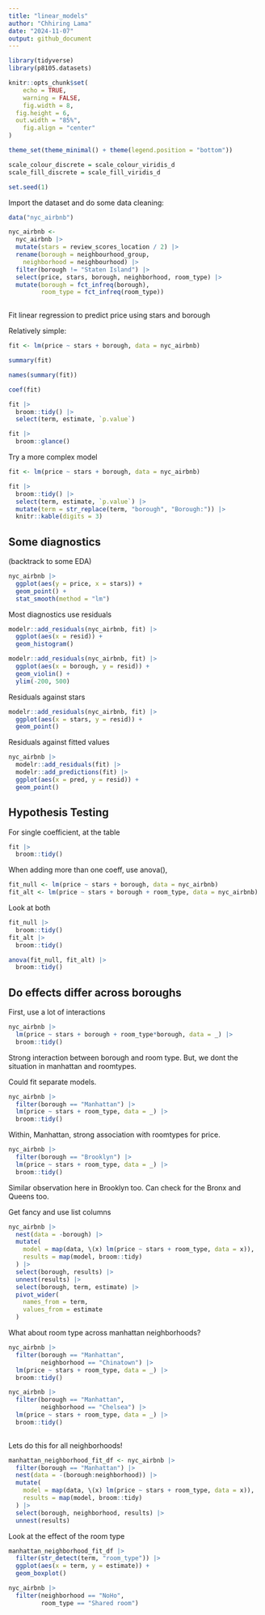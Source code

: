 ```yaml
---
title: "linear_models"
author: "Chhiring Lama"
date: "2024-11-07"
output: github_document
---
```


```r
library(tidyverse)
library(p8105.datasets)

knitr::opts_chunk$set(
	echo = TRUE,
	warning = FALSE,
	fig.width = 8, 
  fig.height = 6,
  out.width = "85%", 
	fig.align = "center"
)

theme_set(theme_minimal() + theme(legend.position = "bottom"))

scale_colour_discrete = scale_colour_viridis_d
scale_fill_discrete = scale_fill_viridis_d

set.seed(1)
```

Import the dataset and do some data cleaning:
```r
data("nyc_airbnb")

nyc_airbnb <-  
  nyc_airbnb |> 
  mutate(stars = review_scores_location / 2) |> 
  rename(borough = neighbourhood_group,
    neighborhood = neighbourhood) |> 
  filter(borough != "Staten Island") |> 
  select(price, stars, borough, neighborhood, room_type) |> 
  mutate(borough = fct_infreq(borough), 
         room_type = fct_infreq(room_type))
    
```

Fit linear regression to predict price using stars and borough

Relatively simple:
```r
fit <- lm(price ~ stars + borough, data = nyc_airbnb)

summary(fit)

names(summary(fit))

coef(fit)

fit |> 
  broom::tidy() |> 
  select(term, estimate, `p.value`)

fit |> 
  broom::glance()
```

Try a more complex model
```r
fit <- lm(price ~ stars + borough, data = nyc_airbnb)

fit |> 
  broom::tidy() |> 
  select(term, estimate, `p.value`) |> 
  mutate(term = str_replace(term, "borough", "Borough:")) |> 
  knitr::kable(digits = 3)
```

## Some diagnostics

(backtrack to some EDA)

```r
nyc_airbnb |> 
  ggplot(aes(y = price, x = stars)) +
  geom_point() +
  stat_smooth(method = "lm")
```


Most diagnostics use residuals
```r
modelr::add_residuals(nyc_airbnb, fit) |> 
  ggplot(aes(x = resid)) +
  geom_histogram()
```

```r
modelr::add_residuals(nyc_airbnb, fit) |> 
  ggplot(aes(x = borough, y = resid)) +
  geom_violin() +
  ylim(-200, 500)
```

Residuals against stars
```r
modelr::add_residuals(nyc_airbnb, fit) |> 
  ggplot(aes(x = stars, y = resid)) +
  geom_point()
```

Residuals against fitted values
```r
nyc_airbnb |> 
  modelr::add_residuals(fit) |> 
  modelr::add_predictions(fit) |> 
  ggplot(aes(x = pred, y = resid)) +
  geom_point()
```

## Hypothesis Testing
For single coefficient, at the table
```r
fit |> 
  broom::tidy()
```

When adding more than one coeff, use anova(), 
```r
fit_null <- lm(price ~ stars + borough, data = nyc_airbnb)
fit_alt <- lm(price ~ stars + borough + room_type, data = nyc_airbnb)
```

Look at both
```r
fit_null |> 
  broom::tidy()
fit_alt |> 
  broom::tidy()

anova(fit_null, fit_alt) |> 
  broom::tidy()
```

## Do effects differ across boroughs

First, use a lot of interactions
```r
nyc_airbnb |> 
  lm(price ~ stars + borough + room_type*borough, data = _) |> 
  broom::tidy()
```
Strong interaction between borough and room type. But, we dont the situation in manhattan and roomtypes. 

Could fit separate models. 
```r
nyc_airbnb |> 
  filter(borough == "Manhattan") |> 
  lm(price ~ stars + room_type, data = _) |> 
  broom::tidy()
```
Within, Manhattan, strong association with roomtypes for price. 

```r
nyc_airbnb |> 
  filter(borough == "Brooklyn") |> 
  lm(price ~ stars + room_type, data = _) |> 
  broom::tidy()
```
Similar observation here in Brooklyn too. Can check for the Bronx and Queens too. 

Get fancy and use list columns
```r
nyc_airbnb |> 
  nest(data = -borough) |> 
  mutate(
    model = map(data, \(x) lm(price ~ stars + room_type, data = x)), 
    results = map(model, broom::tidy)
  ) |> 
  select(borough, results) |> 
  unnest(results) |> 
  select(borough, term, estimate) |> 
  pivot_wider(
    names_from = term, 
    values_from = estimate
  )
```

What about room type across manhattan neighborhoods?

```r
nyc_airbnb |> 
  filter(borough == "Manhattan", 
         neighborhood == "Chinatown") |> 
  lm(price ~ stars + room_type, data = _) |> 
  broom::tidy()

nyc_airbnb |> 
  filter(borough == "Manhattan", 
         neighborhood == "Chelsea") |> 
  lm(price ~ stars + room_type, data = _) |> 
  broom::tidy()
  
```

Lets do this for all neighborhoods!
```r
manhattan_neighborhood_fit_df <- nyc_airbnb |> 
  filter(borough == "Manhattan") |> 
  nest(data = -(borough:neighborhood)) |> 
  mutate(
    model = map(data, \(x) lm(price ~ stars + room_type, data = x)), 
    results = map(model, broom::tidy)
  ) |> 
  select(borough, neighborhood, results) |> 
  unnest(results) 
```

Look at the effect of the room type
```r
manhattan_neighborhood_fit_df |> 
  filter(str_detect(term, "room_type")) |> 
  ggplot(aes(x = term, y = estimate)) +
  geom_boxplot()

nyc_airbnb |> 
  filter(neighborhood == "NoHo", 
         room_type == "Shared room")
```











